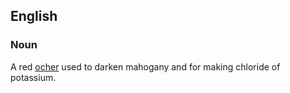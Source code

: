 ==English==
===Noun===
A red [[ocher]] used to darken mahogany and for making chloride of potassium.